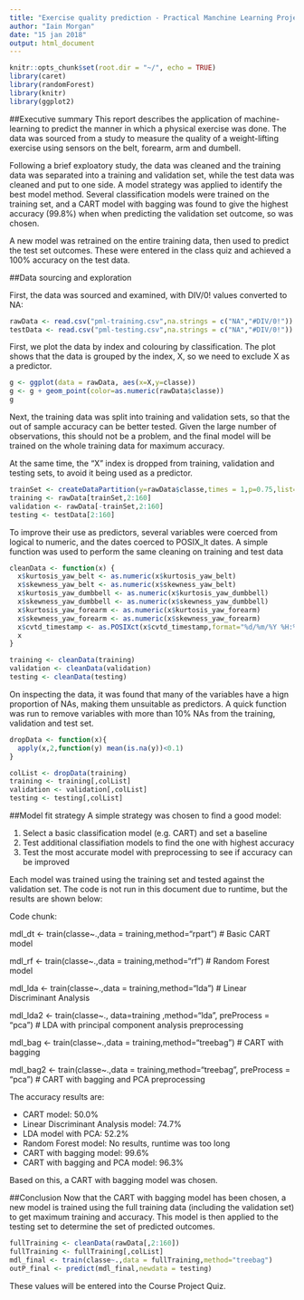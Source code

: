 ```yaml
---
title: "Exercise quality prediction - Practical Manchine Learning Project"
author: "Iain Morgan"
date: "15 jan 2018"
output: html_document
---
```


```r
knitr::opts_chunk$set(root.dir = "~/", echo = TRUE)
library(caret)
library(randomForest)
library(knitr)
library(ggplot2)
```

##Executive summary
This report describes the application of machine-learning to predict the manner in which a physical exercise was done. The data was sourced from a study to measure the quality of a  weight-lifting exercise using sensors on the belt, forearm, arm and dumbell.

Following a brief exploatory study, the data was cleaned and the training data was separated into a training and validation set, while the test data was cleaned and put to one side. A model strategy was applied to identify the best model method. Several classification models were trained on the training set, and a CART model with bagging was found to give the highest accuracy (99.8%) when when predicting the validation set outcome, so was chosen.

A new model was retrained on the entire training data, then used to predict the test set outcomes. These were entered in the class quiz and achieved a 100% accuracy on the test data.

##Data sourcing and exploration

First, the data was sourced and examined, with DIV/0! values converted to NA:

```r
rawData <- read.csv("pml-training.csv",na.strings = c("NA","#DIV/0!"))
testData <- read.csv("pml-testing.csv",na.strings = c("NA","#DIV/0!"))
```


First, we plot the data by index and colouring by classification. The plot shows that the data is grouped by the index, X, so we need to exclude X as a predictor. 

```r
g <- ggplot(data = rawData, aes(x=X,y=classe))
g <- g + geom_point(color=as.numeric(rawData$classe))
g
```

Next, the training data was split into training and validation sets, so that the out of sample accuracy can be better tested. Given the large number of observations, this should not be a problem, and the final model will be trained on the whole training data for maximum accuracy.

At the same time, the "X" index is dropped from training, validation and testing sets, to avoid it being used as a predictor.

```r
trainSet <- createDataPartition(y=rawData$classe,times = 1,p=0.75,list=FALSE)
training <- rawData[trainSet,2:160]
validation <- rawData[-trainSet,2:160]
testing <- testData[2:160]
```

To improve their use as predictors, several variables were coerced from logical to numeric, and the dates coerced to POSIX_lt dates. A simple function was used to perform the same cleaning on training and test data

```r
cleanData <- function(x) {
  x$kurtosis_yaw_belt <- as.numeric(x$kurtosis_yaw_belt)
  x$skewness_yaw_belt <- as.numeric(x$skewness_yaw_belt)
  x$kurtosis_yaw_dumbbell <- as.numeric(x$kurtosis_yaw_dumbbell)
  x$skewness_yaw_dumbbell <- as.numeric(x$skewness_yaw_dumbbell)
  x$kurtosis_yaw_forearm <- as.numeric(x$kurtosis_yaw_forearm)
  x$skewness_yaw_forearm <- as.numeric(x$skewness_yaw_forearm)
  x$cvtd_timestamp <- as.POSIXct(x$cvtd_timestamp,format="%d/%m/%Y %H:%M")
  x
}

training <- cleanData(training)
validation <- cleanData(validation)
testing <- cleanData(testing)
```

On inspecting the data, it was found that many of the variables have a hign proportion of NAs, making them unsuitable as predictors. A quick function was run to remove variables with more than 10% NAs from the training, validation and test set.

```r
dropData <- function(x){
  apply(x,2,function(y) mean(is.na(y))<0.1)
}

colList <- dropData(training)
training <- training[,colList]
validation <- validation[,colList]
testing <- testing[,colList]

```

##Model fit strategy
A simple strategy was chosen to find a good model:

1. Select a basic classification model (e.g. CART) and set a baseline
2. Test additional classifiation models to find the one with highest accuracy
3. Test the most accurate model with preprocessing to see if accuracy can be improved

Each model was trained using the training set and tested against the validation set. The code is not run in this document due to runtime, but the results are shown below:

Code chunk:

mdl_dt <- train(classe~.,data = training,method="rpart")  # Basic CART model

mdl_rf <- train(classe~.,data = training,method="rf") # Random Forest model

mdl_lda <- train(classe~.,data = training,method="lda") # Linear Discriminant Analysis

mdl_lda2 <- train(classe~., data=training ,method="lda", preProcess = "pca") # LDA with principal component analysis preprocessing 

mdl_bag <- train(classe~.,data = training,method="treebag") # CART with bagging

mdl_bag2 <- train(classe~.,data = training,method="treebag", preProcess = "pca") # CART with bagging and PCA preprocessing


The accuracy results are:

- CART model: 50.0%
- Linear Discriminant Analysis model: 74.7%
- LDA model with PCA: 52.2%
- Random Forest model: No results, runtime was too long
- CART with bagging model: 99.6%
- CART with bagging and PCA model: 96.3%

Based on this, a CART with bagging model was chosen.

##Conclusion
Now that the CART with bagging model has been chosen, a new model is trained using the full training data (including the validation set) to get maximum training and accuracy. This model is then applied to the testing set to determine the set of predicted outcomes.

```r
fullTraining <- cleanData(rawData[,2:160])
fullTraining <- fullTraining[,colList]
mdl_final <- train(classe~.,data = fullTraining,method="treebag")
outP_final <- predict(mdl_final,newdata = testing)
```

These values will be entered into the Course Project Quiz.